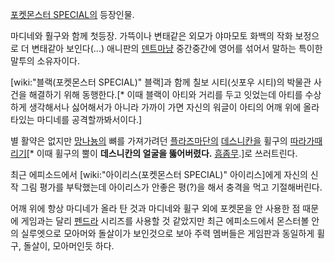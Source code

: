 [[포켓몬스터 SPECIAL]]의 등장인물.

마디네와 훨구와 함께 첫등장. 가뜩이나 변태같은 외모가 야마모토 화백의 작화 보정으로 더 변태같아 보인다(...) 애니판의 [[덴트]]마냥 중간중간에 영어를 섞어서 말하는 특이한 말투의 소유자이다.

[wiki:"블랙(포켓몬스터 SPECIAL)" 블랙]과 함께 칠보 시티(싯포우 시티)의 박물관 사건을 해결하기 위해 동행한다.[* 이때 블랙이 아티와 거리를 두고 잇었는데 아티를 수상하게 생각해서나 싫어해서가 아니라 가까이 가면 자신의 워글이 아티의 어깨 위에 올라타있는 마디네를 공격할까봐서이다.]

별 활약은 없지만 [[망나뇽]]의 뼈를 가져가려던 [[플라즈마단]]의 [[데스니칸]]을 휠구의 [[따라가때리기]][* 이때 휠구의 뿔이 '''데스니칸의 얼굴을 뚫어버렸다.''' [[흠좀무]].]로 쓰러트린다.

최근 에피소드에서 [wiki:"아이리스(포켓몬스터 SPECIAL)" 아이리스]에게 자신의 신작 그림 평가를 부탁했는데 아이리스가 안좋은 평(?)을 해서 충격을 먹고 기절해버린다. 

어깨 위에 항상 마디네가 올라 탄 것과 마디네와 휠구 외에 포켓몬을 안 사용한 점 때문에 게임과는 달리 [[펜드라]] 시리즈를 사용할 것 같았지만 최근 에피소드에서 몬스터볼 안의 실루엣으로 모아머와 돌살이가 보인것으로 보아 주력 멤버들은 게임판과 동일하게 휠구, 돌살이, 모아머인듯 하다.  
